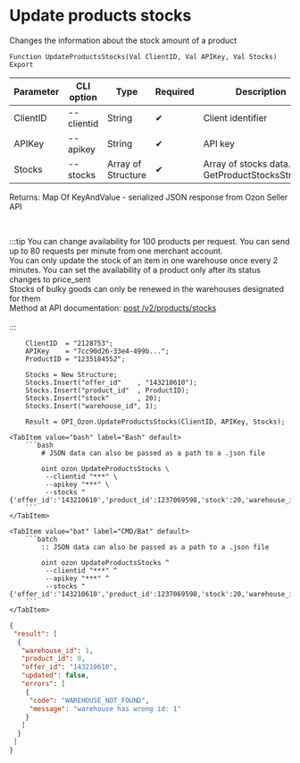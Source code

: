﻿---
sidebar_position: 4
---


# Update products stocks
 Changes the information about the stock amount of a product



`Function UpdateProductsStocks(Val ClientID, Val APIKey, Val Stocks) Export`

  | Parameter | CLI option | Type | Required | Description |
  |-|-|-|-|-|
  | ClientID | --clientid | String | &#x2714; | Client identifier |
  | APIKey | --apikey | String | &#x2714; | API key |
  | Stocks | --stocks | Array of Structure | &#x2714; | Array of stocks data. See GetProductStocksStructure |

  
  Returns:  Map Of KeyAndValue - serialized JSON response from Ozon Seller API

<br/>

:::tip
You can change availability for 100 products per request. You can send up to 80 requests per minute from one merchant account.<br/>
You can only update the stock of an item in one warehouse once every 2 minutes. You can set the availability of a product only after its status changes to price_sent<br/>
Stocks of bulky goods can only be renewed in the warehouses designated for them<br/>
Method at API documentation: [post /v2/products/stocks](https://docs.ozon.ru/api/seller/#operation/ProductAPI_ProductsStocksV2)<br/>
<br/>
:::
<br/>


```bsl title="1C:Enterprise/OneScript code example"
    ClientID  = "2128753";
    APIKey    = "7cc90d26-33e4-499b...";
    ProductID = "1235184552";

    Stocks = New Structure;
    Stocks.Insert("offer_id"    , "143210610");
    Stocks.Insert("product_id"  , ProductID);
    Stocks.Insert("stock"       , 20);
    Stocks.Insert("warehouse_id", 1);

    Result = OPI_Ozon.UpdateProductsStocks(ClientID, APIKey, Stocks);
```
 

 <Tabs>
  
    <TabItem value="bash" label="Bash" default>
        ```bash
            # JSON data can also be passed as a path to a .json file
            
            oint ozon UpdateProductsStocks \
             --clientid "***" \
             --apikey "***" \
             --stocks "{'offer_id':'143210610','product_id':1237069598,'stock':20,'warehouse_id':1}"
        ```
    </TabItem>
  
    <TabItem value="bat" label="CMD/Bat" default>
        ```batch
            :: JSON data can also be passed as a path to a .json file
            
            oint ozon UpdateProductsStocks ^
             --clientid "***" ^
             --apikey "***" ^
             --stocks "{'offer_id':'143210610','product_id':1237069598,'stock':20,'warehouse_id':1}"
        ```
    </TabItem>
</Tabs>


```json title="Result"
{
 "result": [
  {
   "warehouse_id": 1,
   "product_id": 0,
   "offer_id": "143210610",
   "updated": false,
   "errors": [
    {
     "code": "WAREHOUSE_NOT_FOUND",
     "message": "warehouse has wrong id: 1"
    }
   ]
  }
 ]
}
```
